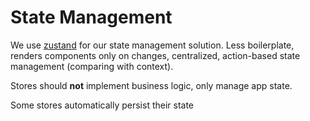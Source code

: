 # State Management

We use [zustand](https://zustand-demo.pmnd.rs/) for our state management solution.
Less boilerplate, renders components only on changes, centralized, action-based state management (comparing with context).

Stores should **not** implement business logic, only manage app state.


<Callout type="info">Some stores automatically persist their state</Callout>
